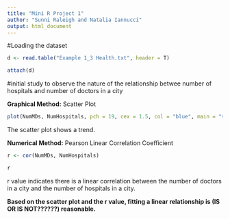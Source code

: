 ```yaml
---
title: "Mini R Project 1"
author: "Sunni Raleigh and Natalia Iannucci"
output: html_document
---
```


#Loading the dataset
```r
d <- read.table("Example 1_3 Health.txt", header = T)

attach(d)
```

#initial study to observe the nature of the relationship betwee number of hospitals and number of doctors in a city

__Graphical Method:__ Scatter Plot
```r
plot(NumMDs, NumHospitals, pch = 19, cex = 1.5, col = "blue", main = "scatter plot between number of doctors in a city and the number of hospitals in a city")
```

The scatter plot shows a      trend.

__Numerical Method:__ Pearson Linear Correlation Coefficient 
```r
r <- cor(NumMDs, NumHospitals)

r
```
r value indicates there is a      linear correlation between the number of doctors in a city and the number of hospitals in a city.

__Based on the scatter plot and the r value, fitting a linear relationship is (IS OR IS NOT??????) reasonable.__
